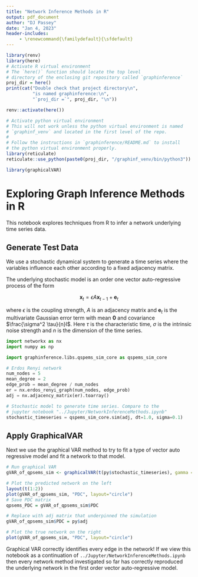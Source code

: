 ```yaml
---
title: "Network Inference Methods in R"
output: pdf_document
author: "DJ Passey"
date: "Jan 4, 2023"
header-includes:
     - \renewcommand{\familydefault}{\sfdefault}
---
```

```r
library(renv)
library(here)
# Activate R virtual environment
# The `here()` function should locate the top level
# directory of the enclosing git repository called `graphinference`
proj_dir = here()
print(cat("Double check that project directory\n",
          "is named graphinference:\n", 
          "`proj_dir =`", proj_dir, "\n"))

renv::activate(here())

# Activate python virtual environment
# This will not work unless the python virtual environment is named
# `graphinf_venv` and located in the first level of the repo.
#
# Follow the instructions in `graphinference/README.md` to install
# the python virtual environment properly.
library(reticulate)
reticulate::use_python(paste0(proj_dir, "/graphinf_venv/bin/python3"))

library(graphicalVAR)
```
# Exploring Graph Inference Methods in R

This notebook explores techniques from R to infer a network underlying
time series data.

## Generate Test Data

We use a stochastic dynamical system to generate a time series where the variables influence each other according to a fixed adjacency matrix.

The underlying stochastic model is an order one vector auto-regressive process of the form

$$
\mathbf{x}_t = \epsilon A \mathbf{x}_{t-1} + \mathbf{e}_t
$$

where $\epsilon$ is the coupling strength, $A$ is an adjacency matrix and $\mathbf{e}_t$ is the multivariate Gaussian error term with mean $\mathbf{0}$ and covariance $\frac{\sigma^2 \tau}{n}I$. Here $\tau$ is the  characteristic time, $\sigma$ is the intrinsic noise strength and $n$ is the dimension of the time series.
```python
import networkx as nx
import numpy as np

import graphinference.libs.qspems_sim_core as qspems_sim_core

# Erdos Renyi network
num_nodes = 5
mean_degree = 2
edge_prob = mean_degree / num_nodes
er = nx.erdos_renyi_graph(num_nodes, edge_prob)
adj = nx.adjacency_matrix(er).toarray()

# Stochastic model to generate time series. Compare to the
# jupyter notebook "../Jupyter/NetworkInferenceMethods.ipynb"
stochastic_timeseries = qspems_sim_core.sim(adj, dt=1.0, sigma=0.1)
```

## Apply GraphicalVAR

Next we use the graphical VAR method to try to fit a type of vector auto
regressive model and fit a network to that model.

```r
# Run graphical VAR
gVAR_of_qpsems_sim <- graphicalVAR(t(py$stochastic_timeseries), gamma = 0)

# Plot the predicted network on the left
layout(t(1:2))
plot(gVAR_of_qpsems_sim, "PDC", layout="circle")
# Save PDC matrix
qpsems_PDC = gVAR_of_qpsems_sim$PDC

# Replace with adj matrix that underpinned the simulation
gVAR_of_qpsems_sim$PDC = py$adj

# Plot the true network on the right
plot(gVAR_of_qpsems_sim, "PDC", layout="circle")
```

Graphical VAR correctly identifies every edge in the network! If we view this notebook as a continuation of `../Jupyter/NetworkInferenceMethods.ipynb` then every network method investigated so far has correctly reproduced the underlying network in the first order vector auto-regressive model.
